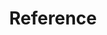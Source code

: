 ---
title: 'Reference'
sidebarTitle: 'Reference'
description: 'All the ways that you can use the Node SDK' 
---